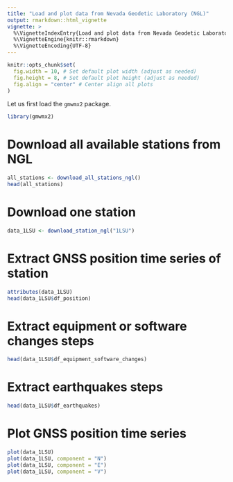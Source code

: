 ```yaml
---
title: "Load and plot data from Nevada Geodetic Laboratory (NGL)"
output: rmarkdown::html_vignette
vignette: >
  %\VignetteIndexEntry{Load and plot data from Nevada Geodetic Laboratory (NGL)}
  %\VignetteEngine{knitr::rmarkdown}
  %\VignetteEncoding{UTF-8}
---
```


```r
knitr::opts_chunk$set(
  fig.width = 10, # Set default plot width (adjust as needed)
  fig.height = 8, # Set default plot height (adjust as needed)
  fig.align = "center" # Center align all plots
)
```



Let us first load the `gmwmx2` package.
```r
library(gmwmx2)
```

# Download all available stations from NGL

```r
all_stations <- download_all_stations_ngl()
head(all_stations)
```

# Download one station
```r
data_1LSU <- download_station_ngl("1LSU")
```
# Extract GNSS position time series of station
```r
attributes(data_1LSU)
head(data_1LSU$df_position)
```

# Extract equipment or software changes steps
```r
head(data_1LSU$df_equipment_software_changes)
```

# Extract earthquakes steps
```r
head(data_1LSU$df_earthquakes)
```



# Plot GNSS position time series 
```r
plot(data_1LSU)
plot(data_1LSU, component = "N")
plot(data_1LSU, component = "E")
plot(data_1LSU, component = "V")
```

